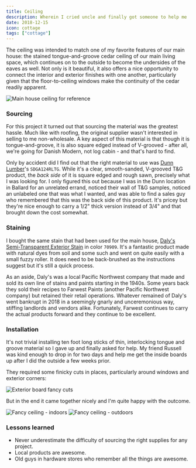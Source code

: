 ```yaml
---
title: Ceiling
description: Wherein I cried uncle and finally got someone to help me
date: 2018-12-15
icon: cottage
tags: ["cottage"]
---
```


The ceiling was intended to match one of my favorite features of our main house:
the stained tongue-and-groove cedar ceiling of our main living space, which continues on to the outside
to become the undersides of the eaves as well.
Not only is it beautiful, it also offers a nice opportunity to connect the interior and exterior finishes with one another,
particularly given that the floor-to-ceiling windows make the continuity of the cedar readily apparent.

![](images/IMG_20190214_094401.jpg "Main house ceiling for reference")

### Sourcing

For this project it turned out that sourcing the material was the greatest hassle.
Much like with roofing, the original supplier wasn't interested in selling to me non-wholesale.
A key aspect of this material is that though it is tongue-and-groove, it is also square edged instead of V-grooved -
after all, we're going for Danish Modern, not log cabin - and that's hard to find.

Only by accident did I find out that the right material to use was [Dunn Lumber](http://www.dunnlumber.com/)'s
`SDGA124RLTG`. While it's a clear, smooth-sanded, V-grooved T&G product, the _back side_ of it is square edged and rough sawn,
precisely what I was looking for. I only figured this out because I was in the Dunn location in Ballard
for an unrelated errand, noticed their wall of T&G samples, noticed an unlabeled one that was what I wanted,
and was able to find a sales guy who remembered that this was the back side of this product.
It's pricey but they're nice enough to carry a 1/2" thick version instead of 3/4" and that brought down the cost somewhat.

### Staining

I bought the same stain that had been used for the main house, [Daly's Semi-Transparent Exterior Stain](http://www.dalyswoodfinishes.com/store/index.php?main_page=product_info&cPath=2&products_id=9)
in color `70909`. It's a fantastic product made with natural dyes from soil and some such and went on quite easily
with a small fuzzy roller. It does need to be back-brushed as the instructions suggest but it's still a quick process.

As an aside, Daly's was a local Pacific Northwest company that made and sold its own line of stains and paints
starting in the 1940s. Some years back they sold their recipes to Farwest Paints (another Pacific Northwest company)
but retained their retail operations. Whatever remained of Daly's went bankrupt in 2018 in a seemingly gnarly
and unceremonious way, stiffing landlords and vendors alike. Fortunately, Farwest continues to carry the actual products
forward and they continue to be excellent.

### Installation

It's not trivial installing ten foot long sticks of thin, interlocking tongue and groove material so I gave up and finally asked for help.
My friend Russell was kind enough to drop in for two days and help me get the inside boards up after I did the outside
a few weeks prior.

They required some finicky cuts in places, particularly around windows and exterior corners:

![](images/IMG_20181030_140526.jpg "Exterior board fancy cuts")

But in the end it came together nicely and I'm quite happy with the outcome.

![](images/IMG_20181215_151123.jpg "Fancy ceiling - indoors")
![](images/IMG_20181215_151238.jpg "Fancy ceiling - outdoors")

### Lessons learned

- Never underestimate the difficulty of sourcing the right supplies for any project.
- Local products are awesome.
- Old guys in hardware stores who remember all the things are awesome.
